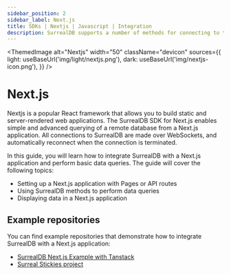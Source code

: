 ```yaml
---
sidebar_position: 2
sidebar_label: Next.js
title: SDKs | Nextjs | Javascript | Integration
description: SurrealDB supports a number of methods for connecting to the database and performing data queries.
---
```



<ThemedImage
    alt="Nextjs"
    width="50"
    className="devicon"
    sources={{
        light: useBaseUrl('img/light/nextjs.png'),
        dark: useBaseUrl('img/nextjs-icon.png'),
        }}
/>

# Next.js

Nextjs is a popular React framework that allows you to build static and server-rendered web applications. The SurrealDB SDK for Next.js enables simple and advanced querying of a remote database from a Next.js application. All connections to SurrealDB are made over WebSockets, and automatically reconnect when the connection is terminated.

In this guide, you will learn how to integrate SurrealDB with a Next.js application and perform basic data queries. The guide will cover the following topics:

- Setting up a Next.js application with Pages or API routes
- Using SurrealDB methods to perform data queries
- Displaying data in a Next.js application

## Example repositories 

You can find example repositories that demonstrate how to integrate SurrealDB with a Next.js application:

- [SurrealDB Next.js Example with Tanstack](https://github.com/surrealdb/examples/tree/main/notes-v2)
- [Surreal Stickies project](https://github.com/surrealdb/examples/tree/main/notes-v2)